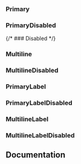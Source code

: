 
<Meta of={Story} />

### Primary
<Canvas of={Story.Primary} />

### PrimaryDisabled
<Canvas of={Story.PrimaryDisabled} />

{/* ### Disabled
<Canvas of={Story.Disabled} /> */}
### Multiline
<Canvas of={Story.Multiline} />

### MultilineDisabled
<Canvas of={Story.MultilineDisabled} />

### PrimaryLabel
<Canvas of={Story.PrimaryLabel} />

### PrimaryLabelDisabled
<Canvas of={Story.PrimaryLabelDisabled} />

### MultilineLabel
<Canvas of={Story.MultilineLabel} />

### MultilineLabelDisabled
<Canvas of={Story.MultilineLabelDisabled} />

## Documentation
<Primary />
<Controls />
